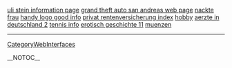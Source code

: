 <a href= http://uli-stein.bigfloppytits.cn >uli stein information page</a>   <a href= http://grand-theft-auto-san-andreas.bigfloppytits.cn >grand theft auto san andreas web page</a>   <a href= http://nackte-frau.bigfloppytits.cn >nackte frau</a>   <a href= http://handy-logo.bigfloppytits.cn >handy logo good info</a>   <a href= http://privat-rentenversicherung.bigfloppytits.cn >privat rentenversicherung index</a>   <a href= http://hobby.bigfloppytits.cn >hobby</a>   <a href= http://aerzte-in-deutschland.bigfloppytits.cn >aerzte in deutschland 2</a>   <a href= http://tennis.bigfloppytits.cn >tennis info</a>   <a href= http://erotisch-geschichte.bigfloppytits.cn >erotisch geschichte 11</a>   <a href= http://muenzen.bigfloppytits.cn >muenzen</a>
----
[[CategoryWebInterfaces]]

__NOTOC__